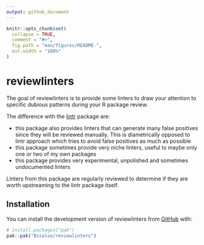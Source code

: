 ```yaml
---
output: github_document
---
```


<!-- README.md is generated from README.Rmd. Please edit that file -->

```r
knitr::opts_chunk$set(
  collapse = TRUE,
  comment = "#>",
  fig.path = "man/figures/README-",
  out.width = "100%"
)
```

# reviewlinters

<!-- badges: start -->
<!-- badges: end -->

The goal of reviewlinters is to provide some linters to draw your attention to specific dubious patterns during your R package review.

The difference with the [lintr](https://lintr.r-lib.org/) package are:

- this package also provides linters that can generate many false positives since they will be reviewed manually. This is diametrically opposed to lintr approach which tries to avoid false positives as much as possible
- this package sometimes provide very niche linters, useful to maybe only one or two of my own packages
- this package provides very experimental, unpolished and sometimes undocumented linters

Linters from this package are regularly reviewed to determine if they are worth upstreaming to the lintr package itself.

## Installation

You can install the development version of reviewlinters from [GitHub](https://github.com/) with:

``` r
# install.packages("pak")
pak::pak("Bisaloo/reviewlinters")
```
